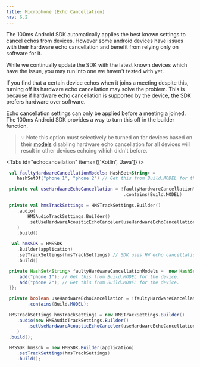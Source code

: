 ---
title: Microphone (Echo Cancellation)
nav: 6.2
---

The 100ms Android SDK automatically applies the best known settings to cancel echos from devices. However some android devices have issues with their hardware echo cancellation and benefit from relying only on software for it.

While we continually update the SDK with the latest known devices which have the issue, you may run into one we haven't tested with yet.

If you find that a certain device echos when it joins a meeting despite this, turning off its hardware echo cancellation may solve the problem. This is because if hardware echo cancellation is supported by the device, the SDK prefers hardware over software.

Echo cancellation settings can only be applied before a meeting a joined. The 100ms Android SDK provides a way to turn this off in the builder function.

> 💡 Note this option must selectively be turned on for devices based on their [models](https://developer.android.com/reference/android/os/Build) disabling hardware echo cancellation for all devices will result in other devices echoing which didn't before.

<Tabs id="echocancellation" items={['Kotlin', 'Java']} />

<Tab id='echocancellation-0'>

```kotlin
 val faultyHardwareCancellationModels: HashSet<String> =
    hashSetOf("phone 1", "phone 2") // Get this from Build.MODEL for the device.

 private val useHardwareEchoCancellation = !faultyHardwareCancellationModels
                                            .contains(Build.MODEL)

 private val hmsTrackSettings = HMSTrackSettings.Builder()
    .audio(
        HMSAudioTrackSettings.Builder()
        .setUseHardwareAcousticEchoCanceler(useHardwareEchoCancellation).build()
    )
    .build()

  val hmsSDK = HMSSDK
    .Builder(application)
    .setTrackSettings(hmsTrackSettings) // SDK uses HW echo cancellation, if nothing is set in builder
    .build()
```

</Tab>

<Tab id='echocancellation-1'>

```java
 private HashSet<String> faultyHardwareCancellationModels =  new HashSet<String>(){{
     add("phone 1"); // Get this from Build.MODEL for the device.
     add("phone 2"); // Get this from Build.MODEL for the device.
 }};

 private boolean useHardwareEchoCancellation = !faultyHardwareCancellationModels
        .contains(Build.MODEL);

 HMSTrackSettings hmsTrackSettings = new HMSTrackSettings.Builder()
    .audio(new HMSAudioTrackSettings.Builder()
        .setUseHardwareAcousticEchoCanceler(useHardwareEchoCancellation).build()
    )
 .build();

 HMSSDK hmssdk = new HMSSDK.Builder(application)
    .setTrackSettings(hmsTrackSettings)
    .build();
```

</Tab>
